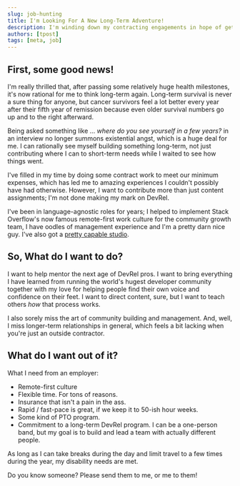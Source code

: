 ```yaml
---
slug: job-hunting
title: I'm Looking For A New Long-Term Adventure!
description: I'm winding down my contracting engagements in hope of getting full-time employment status again. I'd love any recommendations!
authors: [tpost]
tags: [meta, job]
---
```


## First, some good news!

I'm really thrilled that, after passing some relatively huge health 
milestones, it's now rational for me to think long-term again. Long-term
survival is never a sure thing for anyone, but cancer survivors feel a lot 
better every year after their fifth year of remission because even older 
survival numbers go up and to the right afterward.

Being asked something like ...  _where do you see yourself in a few years?_ in 
an interview no longer summons existential angst, which is a huge deal for me. 
I can rationally see myself building something long-term, not just contributing 
where I can to short-term needs while I waited to see how things went. 

I've filled in my time by doing some contract work to meet our minimum expenses, 
which has led me to amazing experiences I couldn't possibly have had otherwise. 
However, I want to contribute more than just content assignments; I'm not done 
making my mark on DevRel. 

I've been in language-agnostic roles for years; I helped to implement Stack Overflow's
now famous remote-first work culture for the community growth team, I have 
oodles of management experience and I'm a pretty darn nice guy. I've also got 
a <a href="/stack">pretty capable studio</a>. 

## So, What do I want to do?

I want to help mentor the next age of DevRel pros. I want to bring everything I have 
learned from running the world's hugest developer community together with my love for 
helping people find their own voice and confidence on their feet. I want to direct 
content, sure, but I want to teach others _how_ that process works. 

I also sorely miss the art of community building and management. And, well, I miss
longer-term relationships in general, which feels a bit lacking when you're just 
an outside contractor.  

## What do I want out of it?

What I need from an employer:

 - Remote-first culture
 - Flexible time. For tons of reasons.
 - Insurance that isn't a pain in the ass.
 - Rapid / fast-pace is great, if we keep it to 50-ish hour weeks.
 - Some kind of PTO program.
 - Commitment to a long-term DevRel program. I can be a one-person band, 
 but my goal is to build and lead a team with actually different people.

As long as I can take breaks during the day and limit travel to a few times during
the year, my disability needs are met.  

Do you know someone? Please send them to me, or me to them!
